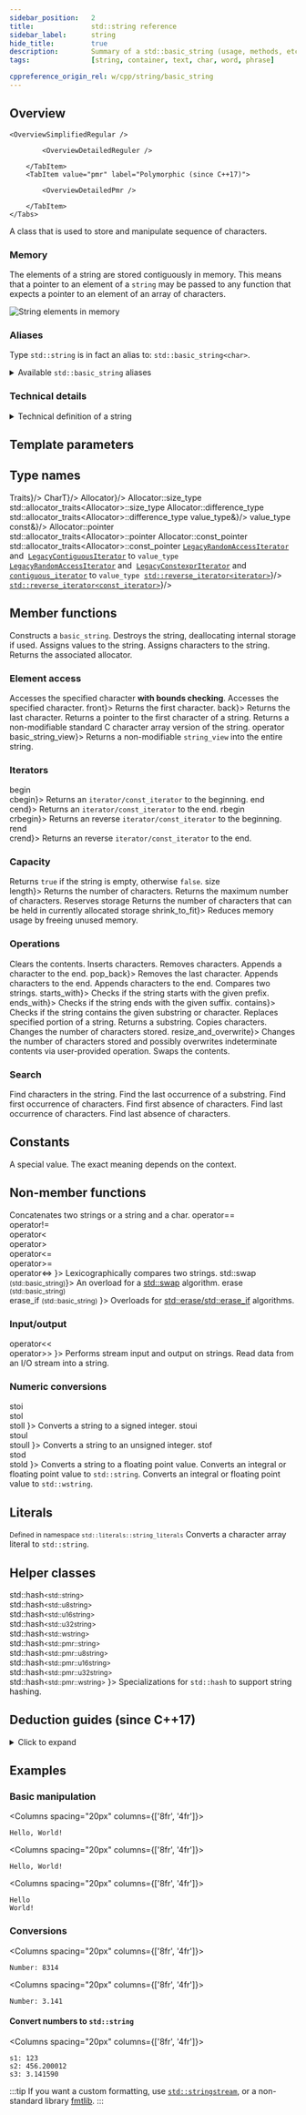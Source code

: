 ```yaml
---
sidebar_position:	2
title:				std::string reference
sidebar_label:		string
hide_title:			true
description:		Summary of a std::basic_string (usage, methods, etc.) - C++ Language
tags:				[string, container, text, char, word, phrase]

cppreference_origin_rel: w/cpp/string/basic_string
---
```




<!------------------ Codes ----------------->

<!-- Further Examples -->


<!-- Overview -->

<!-- Deduction Guides -->

<NotFinished />

## Overview

<Tabs>
<TabItem value="simplified" label="Simplified" default>

	<OverviewSimplifiedRegular />

</TabItem>
<TabItem value="detailed" label="Detailed">
	<Tabs>
		<TabItem value="regular" label="Regular" default>

			<OverviewDetailedReguler />

		</TabItem>
		<TabItem value="pmr" label="Polymorphic (since C++17)">

			<OverviewDetailedPmr />

		</TabItem>
	</Tabs>
</TabItem>
</Tabs>

A class that is used to store and manipulate sequence of characters.

### Memory

The elements of a string are stored contiguously in memory.
This means that a pointer to an element of a `string` may be passed to any function
that expects a pointer to an element of an array of characters.

<Image center border maxheight={250}
		alt="String elements in memory"
		src="/img/doc/string-elements-in-memory.png"
	/>

### Aliases

Type `std::string` is in fact an alias to: `std::basic_string<char>`.

<details>
	<summary>Available <code>std::basic_string</code> aliases</summary>
	<div>
		<SymbolTable noTraits>
			<Symbol name="std::string"			desc={<code>std::basic_string&lt;char&gt;</code>}/>
			<Symbol name="std::wstring" 		desc={<code>std::basic_string&lt;wchar_t&gt;</code>}/>
			<Symbol name={<Since v='cpp20'>std::u8string</Since>}		desc={<code>std::basic_string&lt;char8_t&gt;</code>}/>
			<Symbol name={<Since v='cpp11'>std::u16string</Since>}		desc={<code>std::basic_string&lt;char16_t&gt;</code>}/>
			<Symbol name={<Since v='cpp11'>std::u32string</Since>}		desc={<code>std::basic_string&lt;char32_t&gt;</code>}/>
			<Symbol name={<Since v='cpp17'>std::pmr::string</Since>}	desc={<code>std::pmr::basic_string&lt;char&gt;</code>}/>
			<Symbol name={<Since v='cpp17'>std::pmr::wstring</Since>} 	desc={<code>std::pmr::basic_string&lt;wchar_t&gt;</code>}/>
			<Symbol name={<Since v='cpp20'>std::pmr::u8string</Since>}	desc={<code>std::pmr::basic_string&lt;char8_t&gt;</code>}/>
			<Symbol name={<Since v='cpp17'>std::pmr::u16string</Since>}	desc={<code>std::pmr::basic_string&lt;char16_t&gt;</code>}/>
			<Symbol name={<Since v='cpp17'>std::pmr::u32string</Since>}	desc={<code>std::pmr::basic_string&lt;char32_t&gt;</code>}/>
		</SymbolTable>
	</div>
</details>


### Technical details

<details>
<summary>Technical definition of a string</summary>
<div>

The class template `basic_string` stores and manipulates sequences of `char`-like objects,
which are non-array objects of [trivial](/docs/named_req/TrivialType)
[standard-layout](/docs/named_req/StandardLayoutType) type. The class is dependent neither
on the character type nor on the nature of operations on that type.

The definitions of the operations are supplied via the `Traits` template parameter - a specialization
of [`std::char_traits`](char_traits) or a compatible traits class. `Traits::char_type` and `CharT`
must name the same type; otherwise the program is <Tooltip title={Term_IllFormed}>ill-formed</Tooltip>.

The elements of a basic_string are stored contiguously, that is, for a `basic_string` s,
`&*(s.begin() + n) == &*s.begin() + n` for any **n** in **[ 0, s.size() )**, or, equivalently,
a pointer to `s[0]` can be passed to functions that expect a pointer to the first element
of a <Since v='cpp11'>null-terminated</Since>  `CharT[]` array.

</div>
</details>

<ClassSummary name="basic_string" namespaces="std" folder="string" headerName="string">

## Template parameters

<SymbolTable noTraits>
	<Symbol name="CharT"		desc="A character type."/>
	<Symbol name="Traits" 		desc="Traits class specifying the operations on the character type."/>
	<Symbol name="Allocator"	desc="Allocator type used to allocate internal storage."/>
</SymbolTable>

## Type names

<SymbolTable>
	<Symbol pub name="traits_type"				desc={<code>Traits</code>}/>
	<Symbol pub name="value_type" 				desc={<code>CharT</code>}/>
	<Symbol pub name="allocator_type"			desc={<code>Allocator</code>}/>
	<Symbol pub name="size_type">
		<Until v='cpp11'>Allocator::size_type</Until> <br/>
		<Since v='cpp11'>std::allocator_traits&lt;Allocator&gt;::size_type</Since>
	</Symbol>
	<Symbol pub name="difference_type">
		<Until v='cpp11'>Allocator::difference_type</Until> <br/>
		<Since v='cpp11'>std::allocator_traits&lt;Allocator&gt;::difference_type</Since>
	</Symbol>
	<Symbol pub name="reference"				desc={<code>value_type&amp;</code>}/>
	<Symbol pub name="const_reference"			desc={<code>value_type const&amp;</code>}/>
	<Symbol pub name="pointer">
		<Until v='cpp11'>Allocator::pointer</Until> <br/>
		<Since v='cpp11'>std::allocator_traits&lt;Allocator&gt;::pointer</Since>
	</Symbol>
	<Symbol pub name="const_pointer">
		<Until v='cpp11'>Allocator::const_pointer</Until> <br/>
		<Since v='cpp11'>std::allocator_traits&lt;Allocator&gt;::const_pointer</Since>
	</Symbol>
	<Symbol pub name="iterator">
		<Since v='cpp20'>
			<a href="/docs/named_req/LegacyRandomAccessIterator"><code>LegacyRandomAccessIterator</code></a> and&nbsp;
			<a href="/docs/named_req/LegacyContiguousIterator"><code>LegacyContiguousIterator</code></a> to <code>value_type</code>&nbsp;
		</Since>
		<br/>
		<Since v='cpp20'>
			<a href="/docs/named_req/LegacyRandomAccessIterator"><code>LegacyRandomAccessIterator</code></a> and&nbsp;
			<a href="/docs/named_req/LegacyConstexprIterator"><code>LegacyConstexprIterator</code></a> and&nbsp;
			<a href="#"><code>contiguous_iterator</code></a> to <code>value_type</code>&nbsp;
		</Since>
	</Symbol>
	<Symbol pub name="reverse_iterator"			desc={<><a href="#"><code>std::reverse_iterator&lt;iterator&gt;</code></a></>}/>
	<Symbol pub name="const_reverse_iterator"	desc={<><a href="#"><code>std::reverse_iterator&lt;const_iterator&gt;</code></a></>}/>
</SymbolTable>

## Member functions

<SymbolTable>
	<Symbol pub autoLink linkName="constructors" name="(constructors)">
		Constructs a <code>basic_string</code>.
	</Symbol>
	<Symbol pub name="(destructor)">
		Destroys the string, deallocating internal storage if used.
	</Symbol>
	<Symbol pub autoLink linkName="operator_assign" name="operator=">
		Assigns values to the string.
	</Symbol>
	<Symbol pub autoLink name="assign">
		Assigns characters to the string.
	</Symbol>
	<Symbol pub autoLink name="get_allocator">
		Returns the associated allocator.
	</Symbol>
</SymbolTable>

### Element access

<SymbolTable>
	<Symbol pub autoLink name="at">
		Accesses the specified character <b>with bounds checking</b>.
	</Symbol>
	<Symbol pub autoLink linkName="operator_subscript" name="operator[]">
		Accesses the specified character.
	</Symbol>
	<Symbol pub autoLink linkName="front" name={<Since v="cpp11">front</Since>}>
		Returns the first character.
	</Symbol>
	<Symbol pub autoLink linkName="back" name={<Since v="cpp11">back</Since>}>
		Returns the last character.
	</Symbol>
	<Symbol pub autoLink name="data">
		Returns a pointer to the first character of a string.
	</Symbol>
	<Symbol pub autoLink name="c_str">
		Returns a non-modifiable standard C character array version of the string.
	</Symbol>
	<Symbol pub autoLink linkName="operator_string_view" name={<Since v="cpp17">operator basic_string_view</Since>}>
		Returns a non-modifiable <code>string_view</code> into the entire string.
	</Symbol>
</SymbolTable>

### Iterators

<SymbolTable>
	<Symbol pub autoLink linkName="begin" name={<Since v="cpp11">begin<br/>cbegin</Since>}>
		Returns an <code>iterator/const_iterator</code> to the beginning.
	</Symbol>
	<Symbol pub autoLink linkName="end" name={<Since v="cpp11">end<br/>cend</Since>}>
		Returns an <code>iterator/const_iterator</code> to the end.
	</Symbol>
	<Symbol pub autoLink linkName="rbegin" name={<Since v="cpp11">rbegin<br/>crbegin</Since>}>
		Returns an reverse <code>iterator/const_iterator</code> to the beginning.
	</Symbol>
	<Symbol pub autoLink linkName="rend" name={<Since v="cpp11">rend<br/>crend</Since>}>
		Returns an reverse <code>iterator/const_iterator</code> to the end.
	</Symbol>
</SymbolTable>

### Capacity

<SymbolTable>
	<Symbol pub autoLink name="empty">
		Returns <code>true</code> if the string is empty, otherwise <code>false</code>.
	</Symbol>
	<Symbol pub autoLink linkName="size" name={<>size<br/>length</>}>
		Returns the number of characters.
	</Symbol>
	<Symbol pub autoLink name="max_size">
		Returns the maximum number of characters.
	</Symbol>
	<Symbol pub autoLink name="reserve">
		Reserves storage
	</Symbol>
	<Symbol pub autoLink name="capacity">
		Returns the number of characters that can be held in currently allocated storage
	</Symbol>
	<Symbol pub autoLink linkName="shrink_to_fit" name={<Since v="cpp11">shrink_to_fit</Since>}>
		Reduces memory usage by freeing unused memory.
	</Symbol>
</SymbolTable>

### Operations

<SymbolTable>
	<Symbol pub autoLink name="clear">
		Clears the contents.
	</Symbol>
	<Symbol pub autoLink name="insert">
		Inserts characters.
	</Symbol>
	<Symbol pub autoLink name="erase">
		Removes characters.
	</Symbol>
	<Symbol pub autoLink name="push_back">
		Appends a character to the end.
	</Symbol>
	<Symbol pub autoLink linkName="pop_back" name={<Since v="cpp11">pop_back</Since>}>
		Removes the last character.
	</Symbol>
	<Symbol pub autoLink name="append">
		Appends characters to the end.
	</Symbol>
	<Symbol pub autoLink linkName="operator_addeq" name="operator+=">
		Appends characters to the end.
	</Symbol>
	<Symbol pub autoLink name="compare">
		Compares two strings.
	</Symbol>
	<Symbol pub autoLink linkName="starts_with" name={<Since v="cpp20">starts_with</Since>}>
		Checks if the string starts with the given prefix.
	</Symbol>
	<Symbol pub autoLink linkName="ends_with" name={<Since v="cpp20">ends_with</Since>}>
		Checks if the string ends with the given suffix.
	</Symbol>
	<Symbol pub autoLink linkName="contains" name={<Since v="cpp23">contains</Since>}>
		Checks if the string contains the given substring or character.
	</Symbol>
	<Symbol pub autoLink name="replace">
		Replaces specified portion of a string.
	</Symbol>
	<Symbol pub autoLink name="substr">
		Returns a substring.
	</Symbol>
	<Symbol pub autoLink name="copy">
		Copies characters.
	</Symbol>
	<Symbol pub autoLink name="resize">
		Changes the number of characters stored.
	</Symbol>
	<Symbol pub autoLink linkName="resize_and_overwrite" name={<Since v="cpp23">resize_and_overwrite</Since>}>
		Changes the number of characters stored and possibly overwrites indeterminate contents via user-provided operation.
	</Symbol>
	<Symbol pub autoLink name="swap">
		Swaps the contents.
	</Symbol>
</SymbolTable>

### Search

<SymbolTable>
	<Symbol pub autoLink name="find">
		Find characters in the string.
	</Symbol>
	<Symbol pub autoLink name="rfind">
		Find the last occurrence of a substring.
	</Symbol>
	<Symbol pub autoLink name="find_first_of">
		Find first occurrence of characters.
	</Symbol>
	<Symbol pub autoLink name="find_first_not_of">
		Find first absence of characters.
	</Symbol>
	<Symbol pub autoLink name="find_last_of">
		Find last occurrence of characters.
	</Symbol>
	<Symbol pub autoLink name="find_last_not_of">
		Find last absence of characters.
	</Symbol>
</SymbolTable>

## Constants

<SymbolTable>
	<Symbol pub static constexpr name="npos">
		A special value. The exact meaning depends on the context.
	</Symbol>
</SymbolTable>

## Non-member functions

<SymbolTable noTraits>
	<Symbol name="operator+">
		Concatenates two strings or a string and a char.
	</Symbol>
	<Symbol name={<>
				operator==<br/>
				<Removed v="cpp20">operator!= </Removed> <br />
				<Removed v="cpp20">operator&lt; </Removed> <br />
				<Removed v="cpp20">operator&gt; </Removed> <br />
				<Removed v="cpp20">operator&lt;= </Removed> <br />
				<Removed v="cpp20">operator&gt;= </Removed> <br />
				operator&lt;=&gt;
			</>}>
		Lexicographically compares two strings.
	</Symbol>
	<Symbol name={<>std::swap <small>(std::basic_string)</small></>}>
		An overload for a <a href="#">std::swap</a> algorithm.
	</Symbol>
	<Symbol name={<>
				erase <small>(std::basic_string)</small><br/>
				erase_if <small>(std::basic_string)</small>
			</>}>
		Overloads for <a href="#">std::erase/std::erase_if</a> algorithms.
	</Symbol>
</SymbolTable>

### Input/output

<SymbolTable noTraits>
	<Symbol name={<>
				operator&lt;&lt;<br/>
				operator&gt;&gt;
			</>}>
		Performs stream input and output on strings.
	</Symbol>
	<Symbol name="getline">
			Read data from an I/O stream into a string.
	</Symbol>
</SymbolTable>

### Numeric conversions

<SymbolTable noTraits>
	<Symbol name={<>
				stoi<br/>
				stol<br/>
				stoll
			</>}>
		Converts a string to a signed integer.
	</Symbol>
	<Symbol name={<>
				stoui<br/>
				stoul<br/>
				stoull
			</>}>
		Converts a string to an unsigned integer.
	</Symbol>
	<Symbol name={<>
				stof<br/>
				stod<br/>
				stold
			</>}>
		Converts a string to a floating point value.
	</Symbol>
	<Symbol name="to_string">
		Converts an integral or floating point value to <code>std::string</code>.
	</Symbol>
	<Symbol name="to_wstring">
		Converts an integral or floating point value to <code>std::wstring</code>.
	</Symbol>
</SymbolTable>

## Literals

<small>Defined in namespace <code>std::literals::string_literals</code></small>
<SymbolTable noTraits>
	<Symbol name='operator ""s'>
		Converts a character array literal to <code>std::string</code>.
	</Symbol>
</SymbolTable>

## Helper classes

<SymbolTable noTraits>
	<Symbol name={<>
				<Since v="cpp11"> std::hash<small>&lt;std::string&gt;</small> </Since> <br />
				<Since v="cpp20"> std::hash<small>&lt;std::u8string&gt;</small> </Since> <br />
				<Since v="cpp11"> std::hash<small>&lt;std::u16string&gt;</small> </Since> <br />
				<Since v="cpp11"> std::hash<small>&lt;std::u32string&gt;</small> </Since> <br />
				<Since v="cpp11"> std::hash<small>&lt;std::wstring&gt;</small> </Since> <br />
				<Since v="cpp17"> std::hash<small>&lt;std::pmr::string&gt;</small> </Since> <br />
				<Since v="cpp20"> std::hash<small>&lt;std::pmr::u8string&gt;</small> </Since> <br />
				<Since v="cpp17"> std::hash<small>&lt;std::pmr::u16string&gt;</small> </Since> <br />
				<Since v="cpp17"> std::hash<small>&lt;std::pmr::u32string&gt;</small> </Since> <br />
				<Since v="cpp17"> std::hash<small>&lt;std::pmr::wstring&gt;</small> </Since>
			</>}>
		Specializations for <code>std::hash</code> to support string hashing.
	</Symbol>
</SymbolTable>

</ClassSummary>

## Deduction guides (since C++17)
<details>
<summary>Click to expand</summary>
<div>
	<DeductionGuides/>
</div>
</details>

## Examples

### Basic manipulation

<Columns spacing="20px" columns={['8fr', '4fr']}>
<div>

<CustomCodeBlock withTitle>
	<FurtherExampleCreateAndPrintSimpleString />
</CustomCodeBlock>

</div>
<div>

```plaintext title="Result"
Hello, World!
```

</div>
</Columns>

<Columns spacing="20px" columns={['8fr', '4fr']}>
<div>

<CustomCodeBlock withTitle>
	<FurtherExampleConcatenatingStrings />
</CustomCodeBlock>

</div>
<div>

```plaintext title="Result"
Hello, World!
```

</div>
</Columns>

<Columns spacing="20px" columns={['8fr', '4fr']}>
<div>

<CustomCodeBlock withTitle>
	<FurtherExampleSplittingAString />
</CustomCodeBlock>

</div>
<div>

```plaintext title="Result"
Hello
World!
```

</div>
</Columns>

### Conversions

<Columns spacing="20px" columns={['8fr', '4fr']}>
<div>

<CustomCodeBlock withTitle>
	<FurtherExampleConvertStringToInt />
</CustomCodeBlock>

</div>
<div>

```plaintext title="Result"
Number: 8314
```

</div>
</Columns>

<Columns spacing="20px" columns={['8fr', '4fr']}>
<div>

<CustomCodeBlock withTitle>
	<FurtherExampleConvertStringToFloat />
</CustomCodeBlock>

</div>
<div>

```plaintext title="Result"
Number: 3.141
```

</div>
</Columns>

#### Convert numbers to `std::string`

<Columns spacing="20px" columns={['8fr', '4fr']}>
<div>

<CustomCodeBlock withTitle>
	<FurtherExampleConvertNumbersToString />
</CustomCodeBlock>

</div>
<div>

```plaintext title="Possible output"
s1: 123
s2: 456.200012
s3: 3.141590
```

</div>
</Columns>

:::tip
If you want a custom formatting, use [`std::stringstream`](/std/io/streams/stringstream),
or a non-standard library [fmtlib](https://github.com/fmtlib/fmt).
:::

